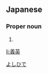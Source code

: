 ==Japanese==
{{ja-kanjitab|義|英}}

===Proper noun===
{{ja-pos|proper|よしひで}}

# {{given name|male|lang=ja}}

[[Category:Japanese male given names|よしひで]]

[[li:義英]]